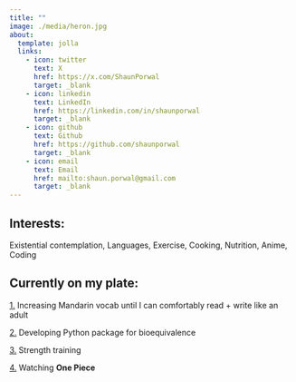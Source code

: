 ```yaml
---
title: ""
image: ./media/heron.jpg
about:
  template: jolla
  links:
    - icon: twitter
      text: X
      href: https://x.com/ShaunPorwal
      target: _blank
    - icon: linkedin
      text: LinkedIn
      href: https://linkedin.com/in/shaunporwal
      target: _blank
    - icon: github
      text: Github
      href: https://github.com/shaunporwal
      target: _blank
    - icon: email
      text: Email
      href: mailto:shaun.porwal@gmail.com
      target: _blank
---
```


## Interests:

Existential contemplation, Languages, Exercise, Cooking, Nutrition, Anime, Coding

## Currently on my plate:

[1.]{.underline} Increasing Mandarin vocab until I can comfortably read + write like an adult

[2.]{.underline} Developing Python package for bioequivalence

[3.]{.underline} Strength training

[4.]{.underline} Watching **One Piece**